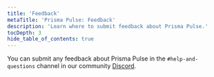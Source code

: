 ```yaml
---
title: 'Feedback'
metaTitle: 'Prisma Pulse: Feedback'
description: 'Learn where to submit feedback about Prisma Pulse.'
tocDepth: 3
hide_table_of_contents: true
---
```

<head>
    <title>{frontMatter.metaTitle}</title>
</head>

<TopBlock>

You can submit any feedback about Prisma Pulse in the `#help-and-questions` channel in our community [Discord](https://pris.ly/discord).

</TopBlock>
